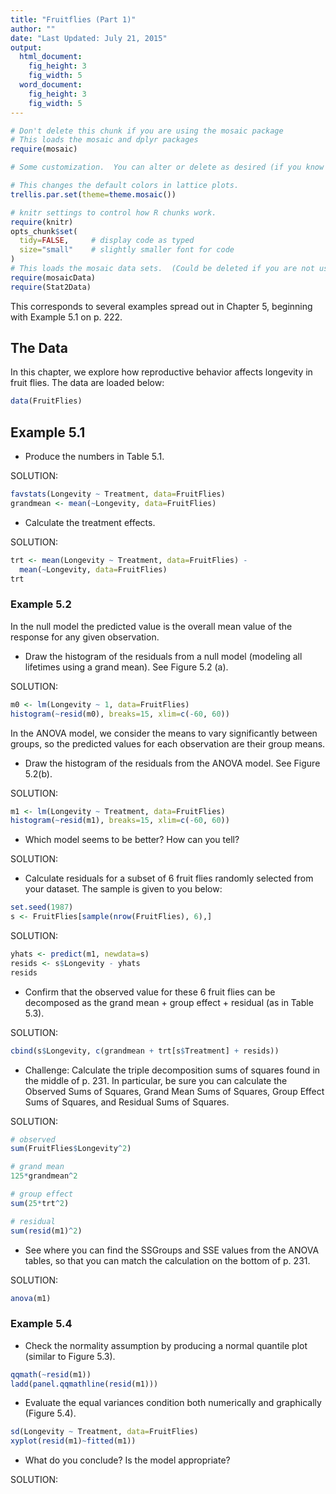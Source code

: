 ```yaml
---
title: "Fruitflies (Part 1)"
author: ""
date: "Last Updated: July 21, 2015"
output: 
  html_document:
    fig_height: 3
    fig_width: 5
  word_document:
    fig_height: 3
    fig_width: 5
---
```

```r
# Don't delete this chunk if you are using the mosaic package
# This loads the mosaic and dplyr packages
require(mosaic)
```

```r
# Some customization.  You can alter or delete as desired (if you know what you are doing).

# This changes the default colors in lattice plots.
trellis.par.set(theme=theme.mosaic())  

# knitr settings to control how R chunks work.
require(knitr)
opts_chunk$set(
  tidy=FALSE,     # display code as typed
  size="small"    # slightly smaller font for code
)
# This loads the mosaic data sets.  (Could be deleted if you are not using them.)
require(mosaicData)    
require(Stat2Data)
```

This corresponds to several examples spread out in Chapter 5, beginning with Example 5.1 on p. 222.

## The Data

In this chapter, we explore how reproductive behavior affects longevity in fruit flies. The data are loaded below:

```r
data(FruitFlies)
```

## Example 5.1

* Produce the numbers in Table 5.1.

SOLUTION:

```r
favstats(Longevity ~ Treatment, data=FruitFlies)
grandmean <- mean(~Longevity, data=FruitFlies)
```

* Calculate the treatment effects.

SOLUTION:

```r
trt <- mean(Longevity ~ Treatment, data=FruitFlies) - 
  mean(~Longevity, data=FruitFlies)
trt
```

### Example 5.2


In the null model the predicted value is the overall mean value of the response for any given observation. 

* Draw the histogram of the residuals from a null model (modeling all lifetimes using a grand mean). See Figure 5.2 (a). 

SOLUTION:

```r
m0 <- lm(Longevity ~ 1, data=FruitFlies)
histogram(~resid(m0), breaks=15, xlim=c(-60, 60))
```

In the ANOVA model, we consider the means to vary significantly between groups, so the predicted values for each observation are their group means. 

* Draw the histogram of the residuals from the ANOVA model. See Figure 5.2(b).

SOLUTION:

```r
m1 <- lm(Longevity ~ Treatment, data=FruitFlies)
histogram(~resid(m1), breaks=15, xlim=c(-60, 60))
```




* Which model seems to be better? How can you tell?

SOLUTION:


* Calculate residuals for a subset of 6 fruit flies randomly selected from your dataset. The sample is given to you below:

```r
set.seed(1987)
s <- FruitFlies[sample(nrow(FruitFlies), 6),]
```

SOLUTION:

```r
yhats <- predict(m1, newdata=s)
resids <- s$Longevity - yhats
resids
```

* Confirm that the observed value for these 6 fruit flies can be decomposed as the grand mean + group effect + residual (as in Table 5.3).

SOLUTION:

```r
cbind(s$Longevity, c(grandmean + trt[s$Treatment] + resids))
```

* Challenge: Calculate the triple decomposition sums of squares found in the middle of p. 231. In particular, be sure you can calculate the Observed Sums of Squares, Grand Mean Sums of Squares, Group Effect Sums of Squares, and Residual Sums of Squares.

SOLUTION:

```r
# observed
sum(FruitFlies$Longevity^2)

# grand mean
125*grandmean^2

# group effect
sum(25*trt^2)

# residual
sum(resid(m1)^2)
```

* See where you can find the SSGroups and SSE values from the ANOVA tables, so that you can match the calculation on the bottom of p. 231. 

SOLUTION:

```r
anova(m1)
```

### Example 5.4

* Check the normality assumption by producing a normal quantile plot (similar to Figure 5.3).

```r
qqmath(~resid(m1))
ladd(panel.qqmathline(resid(m1)))
```

* Evaluate the equal variances condition both numerically and graphically (Figure 5.4).

```r
sd(Longevity ~ Treatment, data=FruitFlies)
xyplot(resid(m1)~fitted(m1))
```

* What do you conclude? Is the model appropriate?

SOLUTION:





